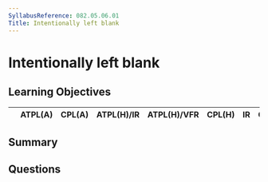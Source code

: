 ```yaml
---
SyllabusReference: 082.05.06.01
Title: Intentionally left blank
---
```


# Intentionally left blank

## Learning Objectives

|     | ATPL(A) | CPL(A) | ATPL(H)/IR | ATPL(H)/VFR | CPL(H) | IR  | CBIR(A) |
| --- | ------- | ------ | ---------- | ----------- | ------ | --- | ------- |

## Summary

## Questions
